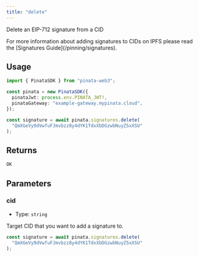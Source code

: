 ```yaml
---
title: "delete"
---
```


Delete an EIP-712 signature from a CID

<Note>
For more information about adding signatures to CIDs on IPFS please read the [Signatures Guide](/pinning/signatures).
</Note>

## Usage

```typescript
import { PinataSDK } from "pinata-web3";

const pinata = new PinataSDK({
  pinataJwt: process.env.PINATA_JWT!,
  pinataGateway: "example-gateway.mypinata.cloud",
});

const signature = await pinata.signatures.delete(
  "QmXGeVy9dVwfuFJmvbzz8y4dYK1TdxXbDGzwbNuyZ5xXSU"
);
```

## Returns

```typescript
OK
```

## Parameters

### cid

- Type: `string`

Target CID that you want to add a signature to.

```typescript
const signature = await pinata.signatures.delete(
  "QmXGeVy9dVwfuFJmvbzz8y4dYK1TdxXbDGzwbNuyZ5xXSU"
);
```
